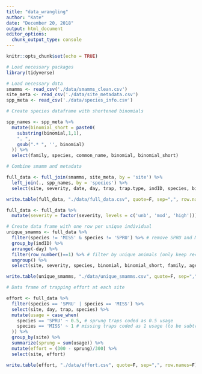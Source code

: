 ```yaml
---
title: "data_wrangling"
author: "Kate"
date: "December 20, 2018"
output: html_document
editor_options: 
  chunk_output_type: console
---
```


```r
knitr::opts_chunk$set(echo = TRUE)
```


```r

# Load necessary packages
library(tidyverse)

# Load necessary data
smamms <- read_csv('./data/smamms_clean.csv')
site_meta <- read_csv('./data/site_metadata.csv')
spp_meta <- read_csv('./data/species_info.csv')

```



```r

# Create species dataframe with shortened binomials

spp_names <- spp_meta %>% 
  mutate(binomial_short = paste0(
    substring(binomial,1,1),
    ". ",
    gsub(".* ", '', binomial)
  )) %>% 
  select(family, species, common_name, binomial, binomial_short)

# Combine smamm and metadata

full_data <- full_join(smamms, site_meta, by = 'site') %>% 
  left_join(., spp_names, by = 'species') %>% 
  select(site, severity, date, day, trap, trap.type, indID, species, binomial, binomial_short, family, age, sex, breed, recap, weight, body.lgth, tail.lgth, comments, catnum)

write.table(full_data, "./data/full_data.csv", quote=F, sep=",", row.names=F)


```


```r

full_data <- full_data %>% 
  mutate(severity = factor(severity, levels = c('unb', 'mod', 'high')))

# Create data frame with one row per unique individual
unique_smamms <- full_data %>% 
  filter(species != 'MISS' & species != 'SPRU') %>% # remove SPRU and MISS
  group_by(indID) %>% 
  arrange(-day) %>% 
  filter(row_number()==1) %>% # filter by unique animals (only keep record from last capture)
  ungroup() %>% 
  select(site, severity, species, binomial, binomial_short, family, age, sex, breed)

write.table(unique_smamms, "./data/unique_smamms.csv", quote=F, sep=",", row.names=F)


```


```r

# Data frame of trapping effort at each site

effort <- full_data %>% 
  filter(species == 'SPRU' | species == 'MISS') %>%
  select(site, day, trap, species) %>% 
  mutate(usage = case_when(
    species == 'SPRU' ~ 0.5, # sprung traps coded as 0.5 usage
    species == 'MISS' ~ 1 # missing traps coded as 1 usage (to be subtracted)
  )) %>% 
  group_by(site) %>% 
  summarize(sprung = sum(usage)) %>% 
  mutate(effort = (300 - sprung)/300) %>% 
  select(site, effort)

write.table(effort, "./data/effort.csv", quote=F, sep=",", row.names=F)

```

